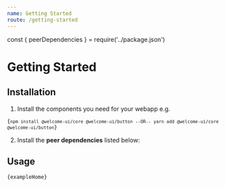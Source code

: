 ```yaml
---
name: Getting Started
route: /getting-started
---
```


const { peerDependencies } = require('../package.json')

# Getting Started

## Installation

1. Install the components you need for your webapp e.g.

<Code language="bash">{`
  npm install @welcome-ui/core @welcome-ui/button
  --OR--
  yarn add @welcome-ui/core @welcome-ui/button
`}</Code>

2. Install the **peer dependencies** listed below:

<Dependencies dependencies={peerDependencies} />

## Usage

<Code>{exampleHome}</Code>
